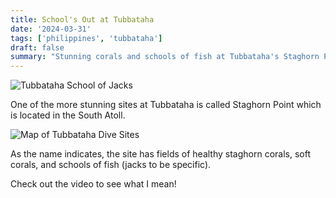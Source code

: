 ```yaml
---
title: School's Out at Tubbataha
date: '2024-03-31'
tags: ['philippines', 'tubbataha']
draft: false
summary: "Stunning corals and schools of fish at Tubbataha's Staghorn Point."
---
```


<Image
  src="/static/images/tubbataha_schools_corals/schools_jacks.jpg"
  width={800}
  height={600}
  alt="Tubbataha School of Jacks"
/>

One of the more stunning sites at Tubbataha is called Staghorn Point which is located in the South Atoll.

<Image
  src="/static/images/tubbataha_schools_corals/TubbatahaStaghorn.jpeg"
  width={800}
  height={600}
  alt="Map of Tubbataha Dive Sites"
/>

As the name indicates, the site has fields of healthy staghorn corals, soft corals, and schools of fish (jacks to be specific).

Check out the video to see what I mean!

<YouTube embedId="ZpHLIlQNdM?si=zlK_fiOrz5BXUtZ9" />
